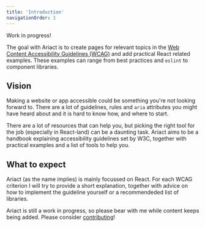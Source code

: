 ```yaml
---
title: 'Introduction'
navigationOrder: 1
---
```


Work in progress!

The goal with Ariact is to create pages for relevant topics in the [Web Content Accessibility Guidelines (WCAG)](https://www.w3.org/TR/WCAG21/) and add practical React related examples.
These examples can range from best practices and `eslint` to component libraries.

## Vision

Making a website or app accessible could be something you're not looking forward to.
There are a lot of guidelines, rules and `aria` attributes you might have heard about and it is hard to know how, and where to start.

There are a lot of resources that can help you, but picking the right tool for the job (especially in React-land) can be a daunting task.
Ariact aims to be a handbook explaining accessibility guidelines set by W3C, together with practical examples and a list of tools to help you.

## What to expect

Ariact (as the name implies) is mainly focussed on React. For each WCAG criterion I will try to provide a short explanation,
together with advice on how to implement the guideline yourself or a recommendeded list of libraries.

Ariact is still a work in progress, so please bear with me while content keeps being added. Please consider <a href="/about-this-project/contributing">contributing</a>!
